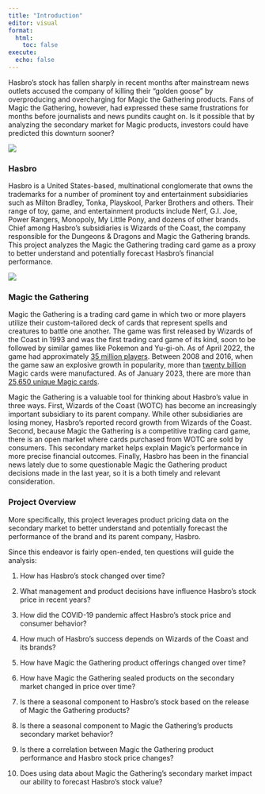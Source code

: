 ```yaml
---
title: "Introduction"
editor: visual
format:
  html:
    toc: false
execute:
  echo: false
---
```


Hasbro's stock has fallen sharply in recent months after mainstream news outlets accused the company of killing their "golden goose" by overproducing and overcharging for Magic the Gathering products. Fans of Magic the Gathering, however, had expressed these same frustrations for months before journalists and news pundits caught on. Is it possible that by analyzing the secondary market for Magic products, investors could have predicted this downturn sooner?

![](images/Hasbro-logo-featured.jpg){fig-alt="Hasbro logo and iconic brands" fig-align="center"}

### Hasbro

Hasbro is a United States-based, multinational conglomerate that owns the trademarks for a number of prominent toy and entertainment subsidiaries such as Milton Bradley, Tonka, Playskool, Parker Brothers and others. Their range of toy, game, and entertainment products include Nerf, G.I. Joe, Power Rangers, Monopoly, My Little Pony, and dozens of other brands. Chief among Hasbro's subsidiaries is Wizards of the Coast, the company responsible for the Dungeons & Dragons and Magic the Gathering brands. This project analyzes the Magic the Gathering trading card game as a proxy to better understand and potentially forecast Hasbro's financial performance.

![](images/Magic-the-Gathering-logo.png){fig-align="center"}

### Magic the Gathering

Magic the Gathering is a trading card game in which two or more players utilize their custom-tailored deck of cards that represent spells and creatures to battle one another. The game was first released by Wizards of the Coast in 1993 and was the first trading card game of its kind, soon to be followed by similar games like Pokemon and Yu-gi-oh. As of April 2022, the game had approximately [35 million players](https://www.businessinsider.com/magic-the-gathering-announces-10-million-esports-program-for-2019-2018-12). Between 2008 and 2016, when the game saw an explosive growth in popularity, more than [twenty billion](https://en.wikipedia.org/wiki/Magic:_The_Gathering) Magic cards were manufactured. As of January 2023, there are more than [25,650 unique Magic cards](https://gatherer.wizards.com/Pages/Search/Default.aspx?page=256&output=compact&action=advanced&type=%7C%5B%22Artifact%22%5D%7C%5B%22Conspiracy%22%5D%7C%5B%22Creature%22%5D%7C%5B%22Enchantment%22%5D%7C%5B%22Instant%22%5D%7C%5B%22Land%22%5D%7C%5B%22Phenomenon%22%5D%7C%5B%22Plane%22%5D%7C%5B%22Planeswalker%22%5D%7C%5B%22Scheme%22%5D%7C%5B%22Sorcery%22%5D%7C%5B%22Vanguard%22%5D).

Magic the Gathering is a valuable tool for thinking about Hasbro's value in three ways. First, Wizards of the Coast (WOTC) has become an increasingly important subsidiary to its parent company. While other subsidiaries are losing money, Hasbro's reported record growth from Wizards of the Coast. Second, because Magic the Gathering is a competitive trading card game, there is an open market where cards purchased from WOTC are sold by consumers. This secondary market helps explain Magic's performance in more precise financial outcomes. Finally, Hasbro has been in the financial news lately due to some questionable Magic the Gathering product decisions made in the last year, so it is a both timely and relevant consideration.

### Project Overview

More specifically, this project leverages product pricing data on the secondary market to better understand and potentially forecast the performance of the brand and its parent company, Hasbro.

Since this endeavor is fairly open-ended, ten questions will guide the analysis:

1.  How has Hasbro's stock changed over time?

2.  What management and product decisions have influence Hasbro's stock price in recent years?

3.  How did the COVID-19 pandemic affect Hasbro's stock price and consumer behavior?

4.  How much of Hasbro's success depends on Wizards of the Coast and its brands?

5.  How have Magic the Gathering product offerings changed over time?

6.  How have Magic the Gathering sealed products on the secondary market changed in price over time?

7.  Is there a seasonal component to Hasbro's stock based on the release of Magic the Gathering products?

8.  Is there a seasonal component to Magic the Gathering's products secondary market behavior?

9.  Is there a correlation between Magic the Gathering product performance and Hasbro stock price changes?

10. Does using data about Magic the Gathering's secondary market impact our ability to forecast Hasbro's stock value?
